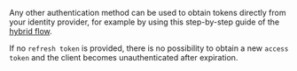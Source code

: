 Any other authentication method can be used to obtain tokens directly from your identity provider, for example by using this step-by-step guide of the [hybrid flow](/developers/weaviate/configuration/authentication).

If no `refresh token` is provided, there is no possibility to obtain a new `access token` and the client becomes unauthenticated after expiration.